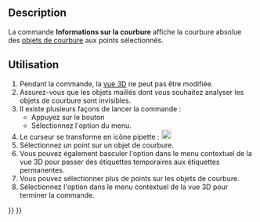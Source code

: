 <languages/>

{{Docnav/fr
|[[Mesh_EvaluateFacet/fr|Informations sur la face]]
|[[Mesh_EvaluateSolid/fr|Maillage solide]]
|[[Mesh_Workbench/fr|Atelier Mesh]]
|IconL=Mesh_EvaluateFacet.svg
|IconR=Mesh_EvaluateSolid.svg
|IconC=Workbench_Mesh.svg
}}

{{GuiCommand/fr
|Name=Mesh CurvatureInfo
|Name/fr=Mesh Informations sur la courbure
|MenuLocation=Maillages → Analyser → Informations sur la courbure
|Workbenches=[[Mesh_Workbench|Mesh]]
|SeeAlso=[[Mesh_VertexCurvature/fr|Mesh Courbure]]
}}

==Description==

La commande '''Informations sur la courbure''' affiche la courbure absolue des [[Mesh_VertexCurvature/fr|objets de courbure]] aux points sélectionnés.

<span id="Usage"></span>
==Utilisation==

# Pendant la commande, la [[3D_view/fr|vue 3D]] ne peut pas être modifiée.
# Assurez-vous que les objets maillés dont vous souhaitez analyser les objets de courbure sont invisibles.
# Il existe plusieurs façons de lancer la commande :
#* Appuyez sur le bouton {{Button|[[Image:Mesh_CurvatureInfo.svg|16px]] [[Mesh_CurvatureInfo/fr|Informations sur la courbure]]}}
#* Sélectionnez l'option {{MenuCommand|Maillages → Analyser → [[Image:Mesh_CurvatureInfo.svg|16px]] Informations sur la courbure}} du menu.
# Le curseur se transforme en icône pipette : [[Image:Mesh_EvaluateFacet.svg|20px]]
# Sélectionnez un point sur un objet de courbure.
# Vous pouvez également basculer l'option {{MenuCommand|Annotation}} dans le menu contextuel de la vue 3D pour passer des étiquettes temporaires aux étiquettes permanentes.
# Vous pouvez sélectionner plus de points sur les objets de courbure.
# Sélectionnez l'option {{MenuCommand|Quitter le mode information}} dans le menu contextuel de la vue 3D pour terminer la commande.


{{Docnav/fr
|[[Mesh_EvaluateFacet/fr|Informations sur la face]]
|[[Mesh_EvaluateSolid/fr|Maillage solide]]
|[[Mesh_Workbench/fr|Atelier Mesh]]
|IconL=Mesh_EvaluateFacet.svg
|IconR=Mesh_EvaluateSolid.svg
|IconC=Workbench_Mesh.svg
}}

{{Mesh Tools navi{{#translation:}}}}
{{Userdocnavi{{#translation:}}}}
{{clear}}